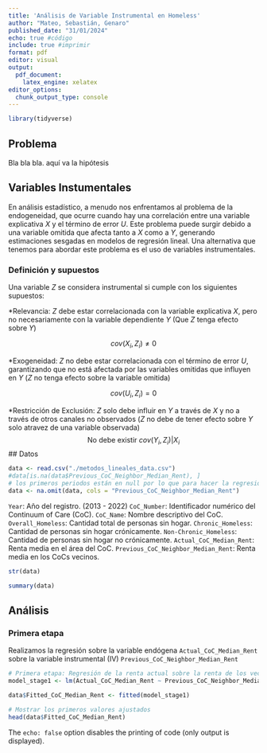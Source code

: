 ```yaml
---
title: 'Análisis de Variable Instrumental en Homeless'
author: "Mateo, Sebastián, Genaro"
published_date: "31/01/2024"
echo: true #código
include: true #imprimir
format: pdf
editor: visual
output:
  pdf_document: 
    latex_engine: xelatex
editor_options:
  chunk_output_type: console
---
```

```r
library(tidyverse)
```

## Problema

Bla bla bla. aquí va la hipótesis


## Variables Instumentales

En análisis estadístico, a menudo nos enfrentamos al problema de la endogeneidad, que ocurre cuando hay una correlación entre una variable explicativa $X$ y el término de error $U$. Este problema puede surgir debido a una variable omitida que afecta tanto a $X$ como a $Y$, generando estimaciones sesgadas en modelos de regresión lineal. Una alternativa que tenemos para abordar este problema es el uso de variables instrumentales.

### Definición y supuestos

Una variable $Z$ se considera instrumental si cumple con los siguientes supuestos:

*Relevancia: $Z$ debe estar correlacionada con la variable explicativa $X$, pero no necesariamente con la variable dependiente $Y$
(Que $Z$ tenga efecto sobre $Y$)

$$
cov( X_i, Z_i)\neq 0
$$

*Exogeneidad: $Z$ no debe estar correlacionada con el término de error $U$, garantizando que no está afectada por las variables omitidas que influyen en $Y$ ($Z$ no tenga efecto sobre la variable omitida)

$$
cov(U_i, Z_i) = 0
$$

*Restricción de Exclusión: $Z$ solo debe influir en $Y$ a través de $X$ y no a través de otros canales no observados ($Z$ no debe de tener efecto sobre $Y$ solo atravez de una variable observada)
$$
\text{No debe existir }cov(Y_i,Z_i) | X_i
$$
## Datos
```r
data <- read.csv("./metodos_lineales_data.csv")
#data[is.na(data$Previous_CoC_Neighbor_Median_Rent), ]
# los primeros periodos están en null por lo que para hacer la regresión filtramos
data <- na.omit(data, cols = "Previous_CoC_Neighbor_Median_Rent")

```
`Year`: Año del registro. (2013 - 2022)
`CoC_Number`: Identificador numérico del Continuum of Care (CoC).
`CoC_Name`: Nombre descriptivo del CoC.
`Overall_Homeless`: Cantidad total de personas sin hogar.
`Chronic_Homeless`: Cantidad de personas sin hogar crónicamente.
`Non-Chronic_Homeless`: Cantidad de personas sin hogar no crónicamente.
`Actual_CoC_Median_Rent`: Renta media en el área del CoC.
`Previous_CoC_Neighbor_Median_Rent`: Renta media en los CoCs vecinos.

```r
str(data)
```
```r
summary(data)
```

## Análisis 

### Primera etapa

Realizamos la regresión sobre la variable endógena `Actual_CoC_Median_Rent` sobre la variable instrumental (IV) `Previous_CoC_Neighbor_Median_Rent`
```r
# Primera etapa: Regresión de la renta actual sobre la renta de los vecinos
model_stage1 <- lm(Actual_CoC_Median_Rent ~ Previous_CoC_Neighbor_Median_Rent, data = data)

data$Fitted_CoC_Median_Rent <- fitted(model_stage1)

# Mostrar los primeros valores ajustados
head(data$Fitted_CoC_Median_Rent)

```

The `echo: false` option disables the printing of code (only output is displayed).
